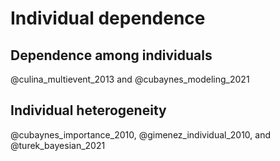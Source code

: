 # Individual dependence

## Dependence among individuals

@culina_multievent_2013 and @cubaynes_modeling_2021

## Individual heterogeneity

@cubaynes_importance_2010, @gimenez_individual_2010, and @turek_bayesian_2021

